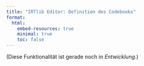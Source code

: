 ```yaml
---
title: "IRTlib Editor: Definition des Codebooks"
format:
  html:
    embed-resources: true
    minimal: true 
    toc: false
---
```


(Diese Funktionalität ist gerade noch in *Entwicklung*.)
